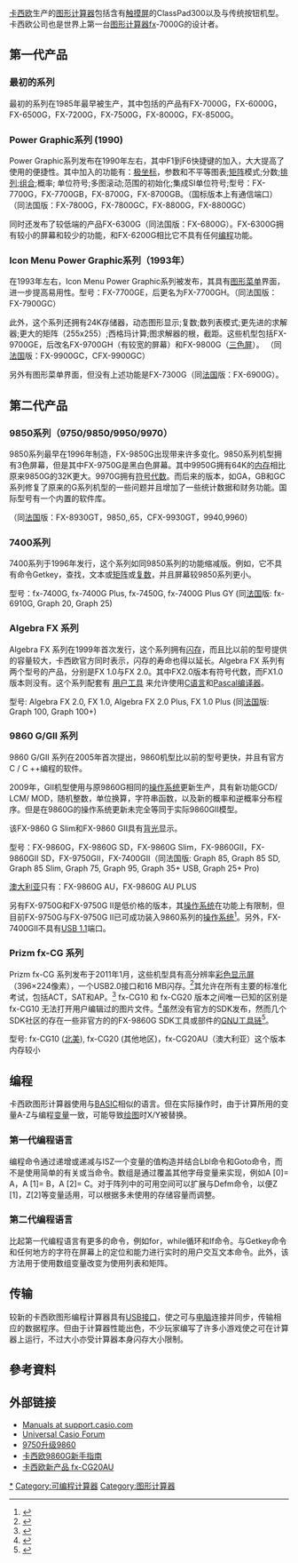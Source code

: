 {{NoteTA|G1=IT}}
{{Infobox Calculator
| name         = Casio Algebra FX 2.0 Plus
| image        = 
| caption      = 
| type         = 图形编程计算器
| entry        = [[Calculator_input_methods#Infix_notation|Infix]]
| introduced   = 2001
| discontinued = 
| manufacturer = [[Casio|Casio]]
| precision    = 
| display_type = [[Liquid_crystal_display|LCD]] [[Dot-matrix|Dot-matrix]]
| display_size = 128×64 [[pixel|dot]]s
| prog_lang    = 类[[BASIC|BASIC]]语言
| memory_user  = 144 [[kibibyte|kibibyte]] RAM, 768 [[kibibyte|kibibyte]] 闪存
| memory_data  = 
| memory_step  = 
| supply       = four [[AAA_battery|AAA]] [[alkaline_battery|alkaline batteries]]
| weight       = 213 [[gram|gram]]
| dimensions   = 
}}
[[卡西欧|卡西欧]]生产的[[图形计算器|图形计算器]]包括含有[[触摸屏|触摸屏]]的ClassPad300以及与传统按钮机型。卡西欧公司也是世界上第一台[[图形计算器|图形计算器]]fx-7000G的设计者。

==第一代产品==

===最初的系列===
最初的系列在1985年最早被生产，其中包括的产品有FX-7000G，FX-6000G，FX-6500G，FX-7200G，FX-7500G，FX-8000G，FX-8500G。

===Power Graphic系列 (1990)===
Power Graphic系列发布在1990年左右，其中F1到F6快捷键的加入，大大提高了使用的便捷性。其中加入的功能有：[[极坐标|极坐标]]，参数和不平等图表;[[矩阵|矩阵]]模式;分数;[[排列|排列]];[[组合|组合]];概率; 单位符号;多图滚动;范围的初始化;集成SI单位符号;型号：FX-7700G，FX-7700GB，FX-8700G，FX-8700GB。（国标版本上有通信端口）（同法国版：FX-7800G，FX-7800GC，FX-8800G，FX-8800GC）

同时还发布了较低端的产品FX-6300G（同法国版：FX-6800G）。FX-6300G拥有较小的屏幕和较少的功能，和FX-6200G相比它不具有任何[[编程|编程]]功能。

===Icon Menu Power Graphic系列（1993年）===
在1993年左右，Icon Menu Power Graphic系列被发布，其具有[[图形菜单|图形菜单]]界面，进一步提高易用性。型号：FX-7700GE，后更名为FX-7700GH。（同法国版：FX-7900GC）

此外，这个系列还拥有24K存储器，动态图形显示;复数;数列表模式;更先进的求解器;更大的矩阵（255x255）;西格玛计算;图求解器的根，截距。这些机型包括FX-9700GE，后改名FX-9700GH（有较宽的屏幕）和FX-9800G（[[屏幕|三色屏]]）。 （同[[法国|法国]]版：FX-9900GC，CFX-9900GC）

另外有图形菜单界面，但没有上述功能是FX-7300G（同[[法国|法国]]版：FX-6900G）。

==第二代产品==

===9850系列（9750/9850/9950/9970）===
{{Infobox Calculator
| name         = Casio CFX-9850GB Plus
| image        = 
| caption      = 
| type         = 图形编程计算器
| entry        = [[Calculator_input_methods#Infix_notation|Infix]]
| introduced   = 1998
| discontinued = 
| manufacturer = [[卡西欧|卡西欧]]
| precision    = 
| display_type = [[Liquid_crystal_display|LCD]] [[Dot-matrix|Dot-matrix]]
| display_size = 128×64 [[pixel|dot]]s
| prog_lang    = [[BASIC|BASIC]]-like
| memory_user  = 32 [[kibibyte|kibibyte]]
| memory_data  = 
| memory_step  = 
| supply       = four [[AAA_battery|AAA]] [[alkaline_battery|alkaline batteries]]
| weight       = 190 [[gram|gram]]
| dimensions   = 
}}
9850系列最早在1996年制造，FX-9850G出现带来许多变化。9850系列机型拥有3色屏幕，但是其中FX-9750G是黑白色屏幕。其中9950G拥有64K的[[内存|内存]]相比原来9850G的32K更大。9970G拥有[[符号代数|符号代数]]。而后来的版本，如GA，GB和GC系列修复了原来的G系列机型的一些问题并且增加了一些统计数据和财务功能。国际型号有一个内置的软件库。

（同[[法国|法国]]版：FX-8930GT，9850,,65，CFX-9930GT，9940,9960）

===7400系列===
7400系列于1996年发行，这个系列如同9850系列的功能缩减版。例如，它不具有命令Getkey，查找，文本或[[矩阵|矩阵]]或[[复数_(数学)|复数]]，并且屏幕较9850系列更小。

型号：fx-7400G, fx-7400G Plus, fx-7450G, fx-7400G Plus GY (同[[法国|法国]]版: fx-6910G, Graph 20, Graph 25)

===Algebra FX 系列===
Algebra FX 系列在1999年首次发行，这个系列拥有[[闪存|闪存]]，而且比以前的型号提供的容量较大，卡西欧官方同时表示，闪存的寿命也得以延长。Algebra FX 系列有两个型号的产品，分别是FX 1.0与FX 2.0。其中FX2.0版本有符号代数，而FX1.0版本则没有。这个系列配套有 [https://web.archive.org/web/20071230061840/http://www.casioworld.fr.st/ 用户工具] 来允许使用[[C语言|C语言]]和[[Pascal编译器|Pascal编译器]]。
 
型号: Algebra FX 2.0, FX 1.0, Algebra FX 2.0 Plus, FX 1.0 Plus (同[[法国|法国]]版: Graph 100, Graph 100+)

===9860 G/GII 系列===
{{Main|卡西欧 fx-9860}}
{{Infobox Calculator
| name         = CASIO fx-9860
| image        = Casio_fx-9860G_SD.jpg
| caption      = Casio fx-9860G SD
| entry        = [[Infix|Infix]], 自然书写显示
| manufacturer = 卡西欧
| introduced   = 2005
| processor    = [[SuperH|SuperH]] 3 
| frequency    = 29 MHz
| display_type = 单色 [[LCD|LCD]] [[点阵式显示屏|点阵]]
| display_size = 128 x 64像素
| memory_user  = 64 [[KiB|KiB]]
| memory_rom   = 快闪存储器, 1.5 [[MiB|MiB]] (AU版仅800 KiB )
| memory_extern= SD版可由[[SD卡|SD卡]]扩充高达1GiB
| conn1        = PC
| via1_1       = USB
| via1_2       = serial I/O
| supply       = 4节AAA电池
| dimensions   =24.0(H) x 92.5(W) x 184.5(D) mm
| weight       =265 g (fx-9860G SD), 260 g (fx-9860G) 
}}
9860 G/GII 系列在2005年首次提出，9860机型比以前的型号更快，并且有官方C / C ++编程的软件。

2009年，GII机型使用与原9860G相同的[[操作系统|操作系统]]更新生产，具有新功能GCD/ LCM/ MOD，随机整数，单位换算，字符串函数，以及新的概率和逆概率分布程序。但是在9860G的操作系统更新未完全等同于实际9860GII模型。

该FX-9860 G Slim和FX-9860 GII具有[[背光|背光]]显示。

型号：FX-9860G，FX-9860G SD，FX-9860G Slim，FX-9860GII，FX-9860GII SD，FX-9750GII，FX-7400GII（同法国版: Graph 85, Graph 85 SD, Graph 85 Slim, Graph 75, Graph 95, Graph 35+ USB, Graph 25+ Pro)

[[澳大利亚|澳大利亚]]只有：FX-9860G AU，FX-9860G AU PLUS

另有FX-9750G和FX-9750G II是低价格的版本，其[[操作系统|操作系统]]在功能上有限制，但目前FX-9750G与FX-9750G II已可成功装入9860系列的[[操作系统|操作系统]]<ref>{{cite web|url=http://www.cncalc.org/thread-8335-1-1.html|title=新版9750GII(02.02.0701)刷机工具+教程 - 卡西欧（CASIO）图形编程计算器  cnCalc计算器论坛 [原fx-es(ms)论坛]|publisher=|access-date=2015-07-04|archive-date=2020-11-28|archive-url=https://web.archive.org/web/20201128021828/https://www.cncalc.org/thread-8335-1-1.html|dead-url=no}}</ref>。另外，FX-7400GII不具有[[USB_1.1|USB 1.1]]端口。

===Prizm fx-CG 系列===
Prizm fx-CG 系列发布于2011年1月，这些机型具有高分辨率[[屏幕|彩色显示屏]]（396×224像素），一个USB2.0接口和16 MB闪存。<ref>{{cite web |url=http://edu.casio.com/products/cg_series/fxcg10_20/ |title=存档副本 |accessdate=2010-10-08 |deadurl=yes |archiveurl=https://web.archive.org/web/20101012005555/http://edu.casio.com/products/cg_series/fxcg10_20/ |archivedate=2010-10-12 }}</ref>其允许在所有主要的标准化考试，包括ACT，SAT和AP。<ref>{{cite web|url=http://www.techpoweredmath.com/casio-prizm-fx-cg10-review/|title=Casio Prizm fx-CG10 Review|author=Lucas Allen|work=Tech Powered Math: News, Graphing Calculator Reviews, Math Education Apps, Learn Math|access-date=2015-07-04|archive-date=2020-11-12|archive-url=https://web.archive.org/web/20201112035641/https://www.techpoweredmath.com/casio-prizm-fx-cg10-review/|dead-url=no}}</ref> fx-CG10 和 fx-CG20 版本之间唯一已知的区别是 fx-CG10 无法打开用户编辑过的图片文件。<ref>{{cite web|url=http://community.casiocalc.org/topic/5503-fx-cg10-vs-fx-cg20-prizm-versions/|title=Fx-cg10 Vs. Fx-cg20 Prizm Versions.|work=Universal Casio Forum|accessdate=2015-07-04|archive-date=2015-07-13|archive-url=https://web.archive.org/web/20150713194750/http://community.casiocalc.org/topic/5503-fx-cg10-vs-fx-cg20-prizm-versions/|dead-url=no}}</ref>虽然没有官方的SDK发布，然而几个SDK社区的存在一些非官方的的FX-9860G SDK工具或部件的[[GNU工具链|GNU工具链]]<ref>{{Cite web |url=http://prizmwiki.omnimaga.org/wiki/Tools |title=Casio Prizm SDKs made by the community |accessdate=2015-07-04 |archive-date=2012-04-26 |archive-url=https://web.archive.org/web/20120426022257/http://prizmwiki.omnimaga.org/wiki/Tools |dead-url=yes }}</ref>。

型号: fx-CG10 ([[北美|北美]]), fx-CG20 (其他地区)，fx-CG20AU（澳大利亚）这个版本内存较小

==编程==
卡西欧图形计算器使用与[[BASIC|BASIC]]相似的语言。但在实际操作时，由于计算所用的变量A-Z与编程[[变量|变量]]一致，可能导致[[绘图|绘图]]时X/Y被替换。

=== 第一代编程语言 ===
编程命令通过递增或递减与ISZ一个变量的值构造并结合Lbl命令和Goto命令，而不是使用简单的有关或当命令。数组是通过覆盖其他字母变量来实现，例如A [0]= A，A [1]= B，A [2]= C。对于阵列中的可用空间可以扩展与Defm命令，以便Z [1]，Z[2]等变量适用，可以根据多未使用的存储容量而调整。

=== 第二代编程语言 ===
比起第一代编程语言有更多的命令，例如for，while循环和If命令。与Getkey命令和任何地方的字符在屏幕上的定位和能力进行实时的用户交互文本命令。此外，该方法用于使用数组变量改变为使用列表和矩阵。

==传输==
较新的卡西欧图形编程计算器具有[[USB接口|USB接口]]，使之可与[[电脑|电脑]]连接并同步，传输相应的数据程序。但由于计算器性能出色，不少玩家编写了许多小游戏使之可在计算器上运行，不过大小亦受计算器本身闪存大小限制。

== 參考資料 ==
{{reflist}}

==外部链接==
* [http://support.casio.com/manuallist.php?rgn=5&cid=004 Manuals at support.casio.com] {{Wayback|url=http://support.casio.com/manuallist.php?rgn=5&cid=004 |date=20130808065912 }}
* [http://www.casiocalc.org/ Universal Casio Forum] {{Wayback|url=http://www.casiocalc.org/ |date=20120423053956 }}
* [http://www.cncalc.org/thread-8335-1-1.html 9750升级9860] {{Wayback|url=http://www.cncalc.org/thread-8335-1-1.html |date=20201128021828 }}
* [http://www.cncalc.org/thread-1535-1-1.html 卡西欧9860G新手指南] {{Wayback|url=http://www.cncalc.org/thread-1535-1-1.html |date=20200815190852 }}
* [http://www.cncalc.org/thread-11498-1-2.html 卡西欧新产品 fx-CG20AU] {{Wayback|url=http://www.cncalc.org/thread-11498-1-2.html |date=20191017081338 }}

{{Casio Cal}}

[[Category:卡西歐計算機|*]]
[[Category:可编程计算器|Category:可编程计算器]]
[[Category:图形计算器|Category:图形计算器]]